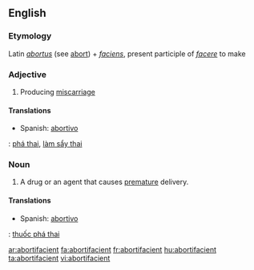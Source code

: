 ==English==

===Etymology===
Latin ''[[abortus]]'' (see [[abort]]) + ''[[faciens]]'', present participle of ''[[facere]]'' to make

===Adjective===
{{en-adj}}

# Producing [[miscarriage]]

====Translations====
* Spanish: [[abortivo]]

{{checktrans}}
{{ttbc|Vietnamese}}: [[phá thai]], [[làm sẩy thai]]

===Noun===
{{en-noun}}

# A drug or an agent that causes [[premature]] delivery.

====Translations====
* Spanish: [[abortivo]] {{m}}

{{checktrans}}
{{ttbc|Vietnamese}}: [[thuốc phá thai]]

[[ar:abortifacient]]
[[fa:abortifacient]]
[[fr:abortifacient]]
[[hu:abortifacient]]
[[ta:abortifacient]]
[[vi:abortifacient]]
